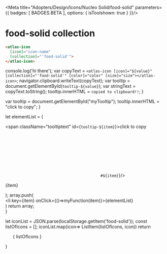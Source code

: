 
<Meta title="Adopters/Design/Icons/Nucleo Solid/food-solid" parameters={{ badges: [ BADGES.BETA ], options: { isToolshown: true } }}/>

# food-solid collection

```html
<atlas-icon 
  [icon]="icon-name"  
  [collection]="'food-solid'">
</atlas-icon>

```

<style>
{`
/* NOTE: This css is generated by Nucleo */
ul {
  display: flex;
  flex-wrap: wrap;
  justify-content: center;
  padding-left: 0;
}

ul li {
  border-radius: .4em;
  transition: background-color .2s;
  user-select: none;
  overflow: hidden;
  text-align: center;
  padding: 2em 1em 1em;
}

ul li:hover {
  background: hsla(0, 0%, 0%, 0.05);
  cursor: pointer;
}

ul p {
  display: block;
  font-size: 0.75rem;
  color: hsla(0, 0%, 0%, 0.5);
  user-select: text;
  cursor: pointer;
  max-width: 6rem;
  padding: 8px 0 4px;
}

ul p::selection {
  background: hsl(230, 93%, 66%);
  color: #fff;
}

ul p::-moz-selection {
  background: hsl(230, 93%, 66%);
  color: #fff;
}

.svg-wrapper {
  font-size: 32px;
}

.svg-wrapper svg {
  display: block;
  margin: 0 auto 10px;
}

/* --------------------------------

Icons

-------------------------------- */

:root {
  --icon-color-primary: inherit;
  --icon-color-secondary: currentColor;
}

.icon {
  display: inline-block;
  color: var(--icon-color-primary); /* icon primary color */
  height: 1em;
  width: 1em;
  line-height: 1;
  flex-shrink: 0;
  max-width: initial;
}

.icon use {
  /* icon secondary color */
  fill: var(--icon-color-secondary);
  stroke: var(--icon-color-secondary);
}

.css-122ju8q {
    padding: 0;
}

.icon-name {
    font-size: 12px;
}

/* --------------------------------

Caps/Corners

-------------------------------- */

.icon use {
  --icon-stroke-linecap-butt: butt;
  stroke-miterlimit: 10;
  stroke-linecap: square;
  stroke-linejoin: miter;
}

.stroke-round use {
  --icon-stroke-linecap-butt: round;
  stroke-linecap: round;
  stroke-linejoin: round;
}

/* --------------------------------

Tooltip

-------------------------------- */

.tooltip {
  position: relative;
  display: inline-block;
}

.tooltip .tooltiptext {
  visibility: hidden;
  width: 100%;
  background-color: #f6f9fc;
  color: #242323;
  text-align: center;
  padding: 3px;
  position: absolute;
  z-index: 1;
  bottom: 84%;
  left: 50%;
  margin-left: -75px;
  opacity: 0;
  transition: opacity 0.3s;
  font-size: 11px;
  justify-content: center;
  display: flex;
  align-items: center;
}

.tooltip:hover .tooltiptext {
  visibility: visible;
  opacity: 1;
}
    
    `}
</style>


  console.log('hi there');
  var copyText = `<atlas-icon [icon]="${value}" [collection]="'food-solid'" [color]="color" [size]="size"></atlas-icon>`;
  navigator.clipboard.writeText(copyText);
  var tooltip = document.getElementById(`tooltip-${value}`);
  var stringText = copyText.toString();
  tooltip.innerHTML = `copied to clipboard!!`;
}

  var tooltip = document.getElementById("myTooltip");
  tooltip.innerHTML = "click to copy";
}

  let elementList = (
      <div>
          <span className="tooltiptext" id={`tooltip-${item}`}>click to copy</span>
          <div className="svg-wrapper">
          <svg className="icon">
            <use href={`#${item}`}/>
          </svg>
          </div>
          <p  data-folder="">
          {item}
          </p> 
      </div>
  );
  array.push( <div className="tooltip" key={item}><li key={item} onClick={()=>myFunction(item)}>{elementList}</li></div>)
  return array;   
}

  let iconList = JSON.parse(localStorage.getItem('food-solid'));
  const listOfIcons = [];
  iconList.map(icon=> ListItem(listOfIcons, icon))
  return <ul>{ listOfIcons }</ul>
}

<Base/>
<svg xmlns="http://www.w3.org/2000/svg">
  <defs>
    <symbol id="apple" viewBox="0 0 24 24">
      <path fill="currentColor" d="M14.25 5.25v-1.5A2.25 2.25 0 0 0 12 6v1.5a2.25 2.25 0 0 0 2.25-2.25Zm-.299 3.186c1.343-.216 2.766-.446 4.074.574 1.684 1.314 2.242 5.298-.03 8.82-1.783 2.764-3.578 2.5-4.853 2.313a5.563 5.563 0 0 0-.767-.08c-.226 0-.483.038-.766.08-1.275.186-3.07.449-4.855-2.313-2.271-3.522-1.713-7.506-.029-8.82 1.308-1.022 2.73-.792 4.073-.574.543.088 1.073.173 1.577.173s1.033-.085 1.576-.173Z"/>
    </symbol>
    <symbol id="bag-delivery" viewBox="0 0 24 24">
      <path fill="currentColor" d="M20.25 7.5h-3V6a3 3 0 0 0-6 0v1.5h-3a.75.75 0 0 0-.75.75v3h-3v1.5H12v1.5H3v1.5h7.5v1.5h-3v2.25a.75.75 0 0 0 .75.75h12a.75.75 0 0 0 .75-.75V8.25a.75.75 0 0 0-.75-.75Zm-4.5 0h-3V6a1.5 1.5 0 1 1 3 0v1.5Z"/>
    </symbol>
    <symbol id="cocktail" viewBox="0 0 24 24">
      <path fill="currentColor" d="M16.5 3a3.757 3.757 0 0 0-3.675 3H4.5a.75.75 0 0 0-.586 1.219l5.836 7.294V19.5h-3a.75.75 0 1 0 0 1.5h7.5a.75.75 0 1 0 0-1.5h-3v-4.987l5.836-7.294A.751.751 0 0 0 16.5 6h-2.112A2.247 2.247 0 1 1 16.5 9a.75.75 0 1 0 0 1.5 3.75 3.75 0 0 0 0-7.5Zm-2.76 6H7.26l-1.2-1.5h8.88L13.74 9Z"/>
    </symbol>
    <symbol id="coffee" viewBox="0 0 24 24">
      <path fill="currentColor" d="M11.25 3h-1.5v3h1.5V3ZM6 3.75h1.5v3H6v-3Zm14.25 4.5H3.75A.75.75 0 0 0 3 9v2.25c0 4.136 3.364 7.5 7.5 7.5 3.068 0 5.709-1.855 6.87-4.5h1.38c1.24 0 2.25-1.01 2.25-2.25V9a.75.75 0 0 0-.75-.75ZM19.5 12a.75.75 0 0 1-.75.75h-.901a7.49 7.49 0 0 0 .151-1.5v-1.5h1.5V12ZM3.75 19.5a.75.75 0 1 0 0 1.5h13.5a.75.75 0 1 0 0-1.5H3.75ZM13.5 3.75H15v3h-1.5v-3Z"/>
    </symbol>
    <symbol id="cutlery" viewBox="0 0 24 24">
      <path fill="currentColor" d="M10.5 3a.75.75 0 0 0-.75.75v6a.75.75 0 0 1-.75.75H6a.75.75 0 0 1-.75-.75v-6a.75.75 0 0 0-1.5 0v6A2.25 2.25 0 0 0 6 12h.692l-.577 7.506a1.389 1.389 0 1 0 2.77 0L8.308 12H9a2.25 2.25 0 0 0 2.25-2.25v-6A.75.75 0 0 0 10.5 3Z"/>
      <path fill="currentColor" d="M8.25 3.75a.75.75 0 0 0-1.5 0V9h1.5V3.75ZM18 3h.75a.75.75 0 0 1 .75.75v16.125a1.125 1.125 0 1 1-2.25 0V15.75H15a.75.75 0 0 1-.75-.75V6.75A3.75 3.75 0 0 1 18 3Z"/>
    </symbol>
    <symbol id="flame" viewBox="0 0 24 24">
      <path fill="currentColor" d="M13.94 10.08s.835-4.936-2.586-7.08a6.042 6.042 0 0 1-2.279 4.373C7.612 8.66 4.861 11.55 4.89 14.633A7.076 7.076 0 0 0 8.775 21a4.481 4.481 0 0 1 1.568-3.099 3.657 3.657 0 0 0 1.402-2.458 6.59 6.59 0 0 1 3.489 5.491v.015a6.62 6.62 0 0 0 3.853-5.744c.243-2.898-1.344-6.834-2.751-8.121a7.645 7.645 0 0 1-2.396 2.995Z"/>
    </symbol>
    <symbol id="ice-cream" viewBox="0 0 24 24">
      <path fill="currentColor" d="M12 3c2.325 0 4.275 1.575 4.725 3.825 1.2.3 2.025 1.35 2.025 2.55 0 1.425-1.2 2.625-2.625 2.625h-8.25C6.45 12 5.25 10.8 5.25 9.375c0-1.2.825-2.25 2.025-2.55C7.725 4.575 9.675 3 12 3Zm-1.425 17.025L8.25 13.5h7.5l-2.325 6.525c-.225.6-.75.975-1.425.975s-1.2-.375-1.425-.975Z"/>
    </symbol>
    <symbol id="mortar" viewBox="0 0 24 24">
      <path fill="currentColor" d="M18.499 5.813 16.659 9h-4.33l2.922-5.063A1.875 1.875 0 1 1 18.5 5.813ZM3.75 10.5h16.5a.75.75 0 0 1 .75.75 8.96 8.96 0 0 1-4.5 7.787v1.213a.75.75 0 0 1-.75.75h-7.5a.75.75 0 0 1-.75-.75v-1.213A8.961 8.961 0 0 1 3 11.25a.75.75 0 0 1 .75-.75Z"/>
    </symbol>
    <symbol id="shop" viewBox="0 0 24 24">
      <path fill="currentColor" d="m18.643 4.114 2.25 3.75A.75.75 0 0 1 21 8.25a2.994 2.994 0 0 1-5 2.231 2.982 2.982 0 0 1-4.002 0 2.982 2.982 0 0 1-4 0 2.98 2.98 0 0 1-2.005.769h-.006A2.995 2.995 0 0 1 3 8.25a.75.75 0 0 1 .107-.386l2.25-3.75A.75.75 0 0 1 6 3.75h12a.75.75 0 0 1 .643.364Zm-2.64 8.165c.624.31 1.312.472 2.009.471.247-.003.494-.027.738-.07v7.57A.75.75 0 0 1 18 21h-4.5v-4.5h-3V21H6a.75.75 0 0 1-.75-.75v-7.568c.246.043.494.066.743.068A4.491 4.491 0 0 0 8 12.281a4.455 4.455 0 0 0 3.992.004l.008-.004a4.463 4.463 0 0 0 3.993.003l.01-.005Z"/>
    </symbol>
    <symbol id="wine-glass" viewBox="0 0 24 24">
      <path fill="currentColor" d="M18 3H6c-.45 0-.75.3-.75.75v4.5c0 3.45 2.625 6.3 6 6.675V19.5h-3c-.45 0-.75.3-.75.75s.3.75.75.75h7.5c.45 0 .75-.3.75-.75s-.3-.75-.75-.75h-3v-4.575c3.375-.375 6-3.225 6-6.675v-4.5c0-.45-.3-.75-.75-.75Zm-.75 1.5v3H6.75v-3h10.5Z"/>
    </symbol>
  </defs>
</svg>


















